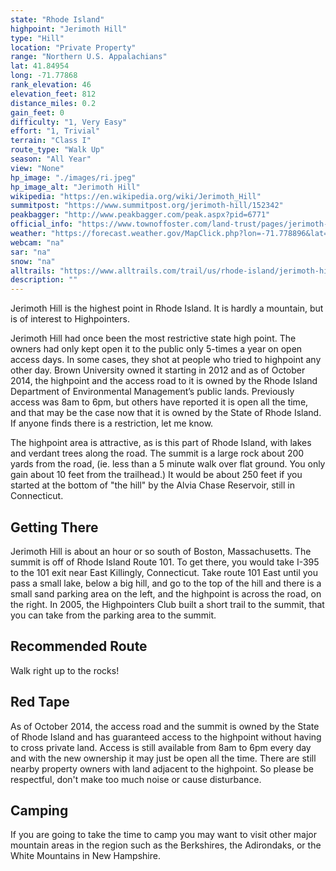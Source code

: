 ```yaml
---
state: "Rhode Island"
highpoint: "Jerimoth Hill"
type: "Hill"
location: "Private Property"
range: "Northern U.S. Appalachians"
lat: 41.84954
long: -71.77868
rank_elevation: 46
elevation_feet: 812
distance_miles: 0.2
gain_feet: 0
difficulty: "1, Very Easy"
effort: "1, Trivial"
terrain: "Class I"
route_type: "Walk Up"
season: "All Year"
view: "None"
hp_image: "./images/ri.jpeg"
hp_image_alt: "Jerimoth Hill"
wikipedia: "https://en.wikipedia.org/wiki/Jerimoth_Hill"
summitpost: "https://www.summitpost.org/jerimoth-hill/152342"
peakbagger: "http://www.peakbagger.com/peak.aspx?pid=6771"
official_info: "https://www.townoffoster.com/land-trust/pages/jerimoth-hill"
weather: "https://forecast.weather.gov/MapClick.php?lon=-71.778896&lat=41.849603"
webcam: "na"
sar: "na"
snow: "na"
alltrails: "https://www.alltrails.com/trail/us/rhode-island/jerimoth-hill-rhode-island-highpoint"
description: ""
---
```


Jerimoth Hill is the highest point in Rhode Island. It is hardly a mountain, but is of interest to Highpointers.

Jerimoth Hill had once been the most restrictive state high point. The owners had only kept open it to the public only 5-times a year on open access days. In some cases, they shot at people who tried to highpoint any other day. Brown University owned it starting in 2012 and as of October 2014, the highpoint and the access road to it is owned by the Rhode Island Department of Environmental Management’s public lands.  Previously access was 8am to 6pm, but others have reported it is open all the time, and that may be the case now that it is owned by the State of Rhode Island.  If anyone finds there is a restriction, let me know.

The highpoint area is attractive, as is this part of Rhode Island, with lakes and verdant trees along the road. The summit is a large rock about 200 yards from the road, (ie. less than a 5 minute walk over flat ground. You only gain about 10 feet from the trailhead.) It would be about 250 feet if you started at the bottom of "the hill" by the Alvia Chase Reservoir, still in Connecticut.

## Getting There
Jerimoth Hill is about an hour or so south of Boston, Massachusetts. The summit is off of Rhode Island Route 101. To get there, you would take I-395 to the 101 exit near East Killingly, Connecticut. Take route 101 East until you pass a small lake, below a big hill, and go to the top of the hill and there is a small sand parking area on the left, and the highpoint is across the road, on the right. In 2005, the Highpointers Club built a short trail to the summit, that you can take from the parking area to the summit.

## Recommended Route
Walk right up to the rocks!

## Red Tape
As of October 2014, the access road and the summit is owned by the State of Rhode Island and has guaranteed access to the highpoint without having to cross private land. Access is still available from 8am to 6pm every day and with the new ownership it may just be open all the time.  There are still nearby property owners with land adjacent to the highpoint. So please be respectful, don't make too much noise or cause disturbance.

## Camping
If you are going to take the time to camp you may want to visit other major mountain areas in the region such as the Berkshires, the Adirondaks, or the White Mountains in New Hampshire.
